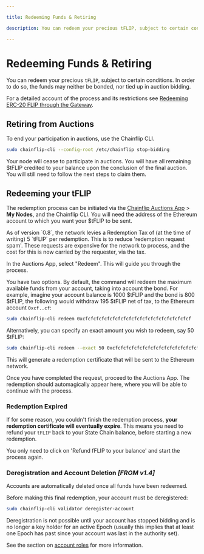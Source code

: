 ```yaml
---

title: Redeeming Funds & Retiring

description: You can redeem your precious tFLIP, subject to certain conditions. In order to do so, the funds may neither be bonded, nor tied up in auction bidding.

---
```



# Redeeming Funds & Retiring

You can redeem your precious `tFLIP`, subject to certain conditions. In order to do so, the funds may neither be bonded, nor tied up in auction bidding.

For a detailed account of the process and its restrictions see [Redeeming ERC-20 FLIP through the Gateway](../../concepts/validator-network/state-chain-flip-gateway#redeeming-erc-20-flip-through-the-gateway).

## Retiring from Auctions

To end your participation in auctions, use the Chainflip CLI.

```bash copy
sudo chainflip-cli --config-root /etc/chainflip stop-bidding
```

Your node will cease to participate in auctions. You will have all remaining $tFLIP credited to your balance upon the conclusion of the final auction. You will still need to follow the next steps to claim them.

## Redeeming your tFLIP

The redemption process can be initiated via the [Chainflip Auctions App](https://auctions.perseverance.chainflip.io/auctions) > **My Nodes**, and the Chainflip CLI. You will need the address of the Ethereum account to which you want your $tFLIP to be sent.

<Callout type="warning">
  As of version `0.8`, the network levies a Redemption Tax of (at the time of
  writing) 5 `tFLIP` per redemption. This is to reduce 'redemption request
  spam'. These requests are expensive for the network to process, and the cost
  for this is now carried by the requester, via the tax.
</Callout>

In the Auctions App, select "Redeem". This will guide you through the process.

You have two options. By default, the command will redeem the maximum available funds from your account, taking into account the bond. For example, imagine your account balance is 1000 \$tFLIP and the bond is 800 \$tFLIP, the following would withdraw 195 \$tFLIP net of tax, to the Ethereum account `0xcf..cf`:

```bash copy
sudo chainflip-cli redeem 0xcfcfcfcfcfcfcfcfcfcfcfcfcfcfcfcfcfcfcfcf
```

Alternatively, you can specify an exact amount you wish to redeem, say 50 $tFLIP:

```bash copy
sudo chainflip-cli redeem --exact 50 0xcfcfcfcfcfcfcfcfcfcfcfcfcfcfcfcfcfcfcfcf
```

This will generate a redemption certificate that will be sent to the Ethereum network.

Once you have completed the request, proceed to the Auctions App. The redemption should automagically appear here, where you will be able to continue with the process.

### Redemption Expired

If for some reason, you couldn't finish the redemption process, **your redemption certificate will eventually expire**. This means you need to refund your `tFLIP` back to your State Chain balance, before starting a new redemption.

You only need to click on 'Refund fFLIP to your balance' and start the process again.

### Deregistration and Account Deletion *[FROM v1.4]*

Accounts are automatically deleted once all funds have been redeemed.

Before making this final redemption, your account must be deregistered:

```bash copy
sudo chainflip-cli validator deregister-account
```

Deregistration is not possible until your account has stopped bidding and is no longer a key holder for an active Epoch (usually this implies that at least one Epoch has past since your account was last in the authority set).

See the section on [account roles](/pages/integration/account-roles) for more information.
